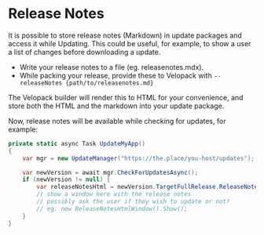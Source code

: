 # Release Notes
<AppliesTo all />
It is possible to store release notes (Markdown) in update packages and access it while Updating. This could be useful, for example, to show a user a list of changes before downloading a update.

- Write your release notes to a file (eg. releasenotes.mdx).
- While packing your release, provide these to Velopack with `--releaseNotes {path/to/releasenotes.md}`

The Velopack builder will render this to HTML for your convenience, and store both the HTML and the markdown into your update package.

Now, release notes will be available while checking for updates, for example:

```cs
private static async Task UpdateMyApp()
{
    var mgr = new UpdateManager("https://the.place/you-host/updates");

    var newVersion = await mgr.CheckForUpdatesAsync();
    if (newVersion != null) {
        var releaseNotesHtml = newVersion.TargetFullRelease.ReleaseNotesHtml;
        // show a window here with the release notes
        // possibly ask the user if they wish to update or not?
        // eg. new ReleaseNotesHtmlWindow().Show();
    }
}
```